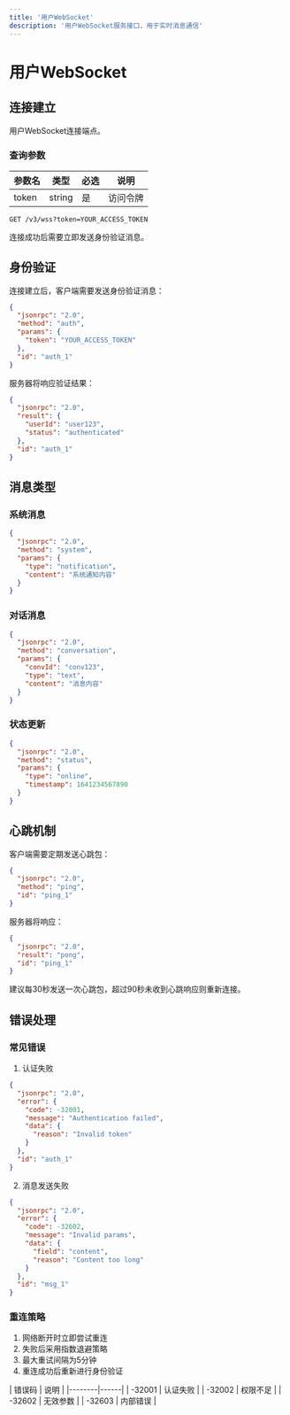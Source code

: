 ```yaml
---
title: '用户WebSocket'
description: '用户WebSocket服务接口，用于实时消息通信'
---
```


# 用户WebSocket

## 连接建立

<ParamField path="/v3/wss" method="WebSocket">
用户WebSocket连接端点。

### 查询参数

| 参数名 | 类型   | 必选 | 说明        |
|--------|--------|------|-------------|
| token  | string | 是   | 访问令牌    |

```http 连接示例
GET /v3/wss?token=YOUR_ACCESS_TOKEN
```

<Note>
  连接成功后需要立即发送身份验证消息。
</Note>
</ParamField>

## 身份验证

连接建立后，客户端需要发送身份验证消息：

```json
{
  "jsonrpc": "2.0",
  "method": "auth",
  "params": {
    "token": "YOUR_ACCESS_TOKEN"
  },
  "id": "auth_1"
}
```

服务器将响应验证结果：

```json
{
  "jsonrpc": "2.0",
  "result": {
    "userId": "user123",
    "status": "authenticated"
  },
  "id": "auth_1"
}
```

## 消息类型

### 系统消息

```json
{
  "jsonrpc": "2.0",
  "method": "system",
  "params": {
    "type": "notification",
    "content": "系统通知内容"
  }
}
```

### 对话消息

```json
{
  "jsonrpc": "2.0",
  "method": "conversation",
  "params": {
    "convId": "conv123",
    "type": "text",
    "content": "消息内容"
  }
}
```

### 状态更新

```json
{
  "jsonrpc": "2.0",
  "method": "status",
  "params": {
    "type": "online",
    "timestamp": 1641234567890
  }
}
```

## 心跳机制

客户端需要定期发送心跳包：

```json
{
  "jsonrpc": "2.0",
  "method": "ping",
  "id": "ping_1"
}
```

服务器将响应：

```json
{
  "jsonrpc": "2.0",
  "result": "pong",
  "id": "ping_1"
}
```

<Note>
  建议每30秒发送一次心跳包，超过90秒未收到心跳响应则重新连接。
</Note>

## 错误处理

### 常见错误

1. 认证失败
```json
{
  "jsonrpc": "2.0",
  "error": {
    "code": -32001,
    "message": "Authentication failed",
    "data": {
      "reason": "Invalid token"
    }
  },
  "id": "auth_1"
}
```

2. 消息发送失败
```json
{
  "jsonrpc": "2.0",
  "error": {
    "code": -32602,
    "message": "Invalid params",
    "data": {
      "field": "content",
      "reason": "Content too long"
    }
  },
  "id": "msg_1"
}
```

### 重连策略

1. 网络断开时立即尝试重连
2. 失败后采用指数退避策略
3. 最大重试间隔为5分钟
4. 重连成功后重新进行身份验证

<Card title="错误码说明" icon="triangle-exclamation">
| 错误码 | 说明 |
|--------|------|
| -32001 | 认证失败 |
| -32002 | 权限不足 |
| -32602 | 无效参数 |
| -32603 | 内部错误 |
</Card>
